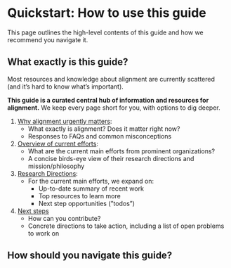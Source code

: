 
# Quickstart: How to use this guide

<Promise>
  This page outlines the high-level contents of this guide and how we recommend
  you navigate it.
</Promise>

## What exactly is this guide?

Most resources and knowledge about alignment are currently scattered (and it’s hard to know what’s important).

**This guide is a curated central hub of information and resources for alignment.** We keep every page short for you, with options to dig deeper.

1. [Why alignment urgently matters](/why-alignment):
   - What exactly is alignment? Does it matter right now?
   - Responses to FAQs and common misconceptions
2. [Overview of current efforts](/overview-current-efforts):
   - What are the current main efforts from prominent organizations?
   - A concise birds-eye view of their research directions and mission/philosophy
3. [Research Directions](/research-directions):
   - For the current main efforts, we expand on:
     - Up-to-date summary of recent work
     - Top resources to learn more
     - Next step opportunities (”todos”)
4. [Next steps](/next-steps)
   - How can you contribute?
   - Concrete directions to take action, including a list of open problems to work on

## How should you navigate this guide?

<CustomAlert title="This section is incomplete" variant="warning" description="As we fill out the rest of the guide, we'll be updating this section with which pages you should start with and visit next (based on what you're looking for)." />
